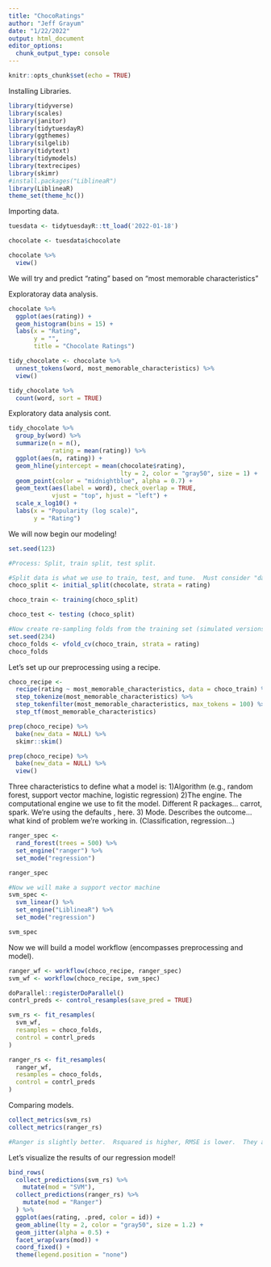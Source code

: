 ```yaml
---
title: "ChocoRatings"
author: "Jeff Grayum"
date: "1/22/2022"
output: html_document
editor_options: 
  chunk_output_type: console
---
```


```r
knitr::opts_chunk$set(echo = TRUE)
```

Installing Libraries.
```r
library(tidyverse)
library(scales)
library(janitor)
library(tidytuesdayR)
library(ggthemes)
library(silgelib)
library(tidytext)
library(tidymodels)
library(textrecipes)
library(skimr)
#install.packages("LiblineaR")
library(LiblineaR)
theme_set(theme_hc())
```

Importing data.
```r
tuesdata <- tidytuesdayR::tt_load('2022-01-18')

chocolate <- tuesdata$chocolate

chocolate %>%
  view()
```

We will try and predict "rating" based on "most memorable characteristics"

Exploratoray data analysis.
```r

chocolate %>%
  ggplot(aes(rating)) +
  geom_histogram(bins = 15) +
  labs(x = "Rating",
       y = "",
       title = "Chocolate Ratings") 

tidy_chocolate <- chocolate %>%
  unnest_tokens(word, most_memorable_characteristics) %>%
  view()

tidy_chocolate %>%
  count(word, sort = TRUE)
```

Exploratory data analysis cont.
```r
tidy_chocolate %>%
  group_by(word) %>%
  summarize(n = n(),
            rating = mean(rating)) %>%
  ggplot(aes(n, rating)) +
  geom_hline(yintercept = mean(chocolate$rating),
                               lty = 2, color = "gray50", size = 1) +
  geom_point(color = "midnightblue", alpha = 0.7) +
  geom_text(aes(label = word), check_overlap = TRUE,
            vjust = "top", hjust = "left") +
  scale_x_log10() +
  labs(x = "Popularity (log scale)",
       y = "Rating")
```

We will now begin our modeling!
```r
set.seed(123)

#Process: Split, train split, test split.

#Split data is what we use to train, test, and tune.  Must consider "data budget"!
choco_split <- initial_split(chocolate, strata = rating)

choco_train <- training(choco_split)

choco_test <- testing (choco_split)

#Now create re-sampling folds from the training set (simulated versions of training set...using crossvalidation to create folds)  All from training set!
set.seed(234)
choco_folds <- vfold_cv(choco_train, strata = rating)
choco_folds
```

Let's set up our preprocessing using a recipe.
```r
choco_recipe <- 
  recipe(rating ~ most_memorable_characteristics, data = choco_train) %>%
  step_tokenize(most_memorable_characteristics) %>%
  step_tokenfilter(most_memorable_characteristics, max_tokens = 100) %>%
  step_tf(most_memorable_characteristics)

prep(choco_recipe) %>%
  bake(new_data = NULL) %>%
  skimr::skim()

prep(choco_recipe) %>%
  bake(new_data = NULL) %>% 
  view()
```

Three characteristics to define what a model is:
1)Algorithm (e.g., random forest, support vector machine, logistic regression)
2)The engine.  The computational engine we use to fit the model. Different R packages... carrot, spark.  We're using the defaults , here.
3) Mode.  Describes the outcome... what kind of problem we're working in. (Classification, regression...)
```r

ranger_spec <-
  rand_forest(trees = 500) %>%
  set_engine("ranger") %>%
  set_mode("regression")

ranger_spec

#Now we will make a support vector machine
svm_spec <- 
  svm_linear() %>%
  set_engine("LiblineaR") %>%
  set_mode("regression")

svm_spec
```

Now we will build a model workflow (encompasses preprocessing and model).
```r
ranger_wf <- workflow(choco_recipe, ranger_spec)
svm_wf <- workflow(choco_recipe, svm_spec)
```



```r
doParallel::registerDoParallel()
contrl_preds <- control_resamples(save_pred = TRUE)

svm_rs <- fit_resamples(
  svm_wf,
  resamples = choco_folds,
  control = contrl_preds
)

ranger_rs <- fit_resamples(
  ranger_wf,
  resamples = choco_folds,
  control = contrl_preds
)
```

Comparing models.
```r
collect_metrics(svm_rs)
collect_metrics(ranger_rs)

#Ranger is slightly better.  Rsquared is higher, RMSE is lower.  They are close! Both are actually pretty low.
```

Let's visualize the results of our regression model!
```r
bind_rows(
  collect_predictions(svm_rs) %>%
    mutate(mod = "SVM"),
  collect_predictions(ranger_rs) %>%
    mutate(mod = "Ranger")
  ) %>%
  ggplot(aes(rating, .pred, color = id)) +
  geom_abline(lty = 2, color = "gray50", size = 1.2) +
  geom_jitter(alpha = 0.5) +
  facet_wrap(vars(mod)) +
  coord_fixed() +
  theme(legend.position = "none")
  

```


